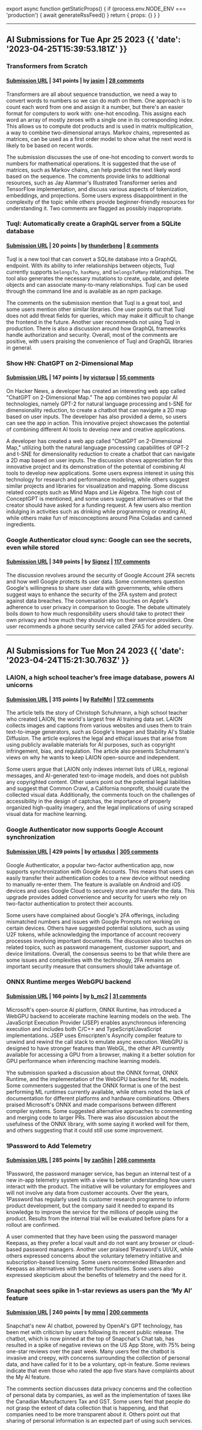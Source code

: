 
export async function getStaticProps() {
  if (process.env.NODE_ENV === 'production') {
    await generateRssFeed()
  }
  return { props: {} }
}

---

## AI Submissions for Tue Apr 25 2023 {{ 'date': '2023-04-25T15:39:53.181Z' }}

### Transformers from Scratch

#### [Submission URL](https://e2eml.school/transformers.html) | 341 points | by [jasim](https://news.ycombinator.com/user?id=jasim) | [28 comments](https://news.ycombinator.com/item?id=35697627)

Transformers are all about sequence transduction, we need a way to convert words to numbers so we can do math on them. One approach is to count each word from one and assign it a number, but there's an easier format for computers to work with: one-hot encoding. This assigns each word an array of mostly zeroes with a single one in its corresponding index. This allows us to compute dot products and is used in matrix multiplication, a way to combine two-dimensional arrays. Markov chains, represented as matrices, can be used as a first order model to show what the next word is likely to be based on recent words.

The submission discusses the use of one-hot encoding to convert words to numbers for mathematical operations. It is suggested that the use of matrices, such as Markov chains, can help predict the next likely word based on the sequence. The comments provide links to additional resources, such as Jay Alammar's Illustrated Transformer series and TensorFlow implementation, and discuss various aspects of tokenization, embeddings, and projections. Some users express disappointment in the complexity of the topic while others provide beginner-friendly resources for understanding it. Two comments are flagged as possibly inappropriate.

### Tuql: Automatically create a GraphQL server from a SQLite database

#### [Submission URL](https://github.com/bradleyboy/tuql) | 20 points | by [thunderbong](https://news.ycombinator.com/user?id=thunderbong) | [8 comments](https://news.ycombinator.com/item?id=35699017)

Tuql is a new tool that can convert a SQLite database into a GraphQL endpoint. With its ability to infer relationships between objects, Tuql currently supports `belongsTo`, `hasMany`, and `belongsToMany` relationships. The tool also generates the necessary mutations to create, update, and delete objects and can associate many-to-many relationships. Tuql can be used through the command line and is available as an npm package.

The comments on the submission mention that Tuql is a great tool, and some users mention other similar libraries. One user points out that Tuql does not add threat fields for queries, which may make it difficult to change the frontend in the future. Another user recommends not using Tuql in production. There is also a discussion around how GraphQL frameworks handle authorization and security. Overall, most of the comments are positive, with users praising the convenience of Tuql and GraphQL libraries in general.

### Show HN: ChatGPT on 2-Dimensional Map

#### [Submission URL](https://www.superusapp.com/chatgpt2d/) | 147 points | by [victorsup](https://news.ycombinator.com/user?id=victorsup) | [55 comments](https://news.ycombinator.com/item?id=35709088)

On Hacker News, a developer has created an interesting web app called "ChatGPT on 2-Dimensional Map." The app combines two popular AI technologies, namely GPT-2 for natural language processing and t-SNE for dimensionality reduction, to create a chatbot that can navigate a 2D map based on user inputs. The developer has also provided a demo, so users can see the app in action. This innovative project showcases the potential of combining different AI tools to develop new and creative applications.

A developer has created a web app called "ChatGPT on 2-Dimensional Map," utilizing both the natural language processing capabilities of GPT-2 and t-SNE for dimensionality reduction to create a chatbot that can navigate a 2D map based on user inputs. The discussion shows appreciation for this innovative project and its demonstration of the potential of combining AI tools to develop new applications. Some users express interest in using this technology for research and performance modeling, while others suggest similar projects and libraries for visualization and mapping. Some discuss related concepts such as Mind Maps and Lie Algebra. The high cost of ConceptGPT is mentioned, and some users suggest alternatives or that the creator should have asked for a funding request. A few users also mention indulging in activities such as drinking while programming or creating AI, while others make fun of misconceptions around Pina Coladas and canned ingredients.

### Google Authenticator cloud sync: Google can see the secrets, even while stored

#### [Submission URL](https://defcon.social/@mysk/110262313275622023) | 349 points | by [Signez](https://news.ycombinator.com/user?id=Signez) | [117 comments](https://news.ycombinator.com/item?id=35708869)

The discussion revolves around the security of Google Account 2FA secrets and how well Google protects its user data. Some commenters question Google's willingness to share user data with governments, while others suggest ways to enhance the security of the 2FA system and protect against data breaches. The conversation also touches on Apple's adherence to user privacy in comparison to Google. The debate ultimately boils down to how much responsibility users should take to protect their own privacy and how much they should rely on their service providers. One user recommends a phone security service called 2FAS for added security.


---


## AI Submissions for Tue Mon 24 2023 {{ 'date': '2023-04-24T15:21:30.763Z' }}

### LAION, a high school teacher’s free image database, powers AI unicorns 

#### [Submission URL](https://www.bloomberg.com/news/features/2023-04-24/a-high-school-teacher-s-free-image-database-powers-ai-unicorns) | 315 points | by [RafelMri](https://news.ycombinator.com/user?id=RafelMri) | [172 comments](https://news.ycombinator.com/item?id=35685497)

The article tells the story of Christoph Schuhmann, a high school teacher who created LAION, the world's largest free AI training data set. LAION collects images and captions from various websites and uses them to train text-to-image generators, such as Google's Imagen and Stability AI's Stable Diffusion. The article explores the legal and ethical issues that arise from using publicly available materials for AI purposes, such as copyright infringement, bias, and regulation. The article also presents Schuhmann's views on why he wants to keep LAION open-source and independent.

Some users argue that LAION  only indexes internet lists of URLs, regional messages, and AI-generated text-to-image models, and does not publish any copyrighted content. Other users point out the potential legal liabilities and suggest that Common Crawl, a California nonprofit, should curate the collected visual data. Additionally, the comments touch on the challenges of accessibility in the design of captchas, the importance of properly organized high-quality imagery, and the legal implications of using scraped visual data for machine learning.

### Google Authenticator now supports Google Account synchronization

#### [Submission URL](https://security.googleblog.com/2023/04/google-authenticator-now-supports.html) | 429 points | by [ortusdux](https://news.ycombinator.com/user?id=ortusdux) | [305 comments](https://news.ycombinator.com/item?id=35690398)

Google Authenticator, a popular two-factor authentication app, now supports synchronization with Google Accounts. This means that users can easily transfer their authentication codes to a new device without needing to manually re-enter them. The feature is available on Android and iOS devices and uses Google Cloud to securely store and transfer the data. This upgrade provides added convenience and security for users who rely on two-factor authentication to protect their accounts.

Some users have complained about Google's 2FA offerings, including mismatched numbers and issues with Google Prompts not working on certain devices. Others have suggested potential solutions, such as using U2F tokens, while acknowledging the importance of account recovery processes involving important documents. The discussion also touches on related topics, such as password management, customer support, and device limitations. Overall, the consensus seems to be that while there are some issues and complexities with the technology, 2FA remains an important security measure that consumers should take advantage of.

### ONNX Runtime merges WebGPU backend

#### [Submission URL](https://github.com/microsoft/onnxruntime/pull/14579) | 166 points | by [b_mc2](https://news.ycombinator.com/user?id=b_mc2) | [31 comments](https://news.ycombinator.com/item?id=35694553)

Microsoft's open-source AI platform, ONNX Runtime, has introduced a WebGPU backend to accelerate machine learning models on the web. The JavaScript Execution Provider (JSEP) enables asynchronous inferencing execution and includes both C/C++ and TypeScript/JavaScript implementations. JSEP uses Emscripten's Asyncify compiler feature to unwind and rewind the call stack to emulate async execution. WebGPU is designed to have stronger features than WebGL, the other API currently available for accessing a GPU from a browser, making it a better solution for GPU performance when inferencing machine learning models.

Yhe submission sparked a discussion about the ONNX format, ONNX Runtime, and the implementation of the WebGPU backend for ML models. Some commenters suggested that the ONNX format is one of the best performing ML runtimes currently available, while others noted the lack of documentation for different platforms and hardware combinations. Others praised Microsoft's ONNX and made comparisons between different compiler systems. Some suggested alternative approaches to commenting and merging code to larger PRs. There was also discussion about the usefulness of the ONNX library, with some saying it worked well for them, and others suggesting that it could still use some improvement.

### 1Password to Add Telemetry

#### [Submission URL](https://blog.1password.com/privacy-preserving-app-telemetry/) | 285 points | by [zan5hin](https://news.ycombinator.com/user?id=zan5hin) | [266 comments](https://news.ycombinator.com/item?id=35691383)

1Password, the password manager service, has begun an internal test of a new in-app telemetry system with a view to better understanding how users interact with the product. The initiative will be voluntary for employees and will not involve any data from customer accounts. Over the years, 1Password has regularly used its customer research programme to inform product development, but the company said it needed to expand its knowledge to improve the service for the millions of people using the product. Results from the internal trial will be evaluated before plans for a rollout are confirmed.

A user commented that they have been using the password manager Keepass, as they prefer a local vault and do not want any browser or cloud-based password managers. Another user praised 1Password's UI/UX, while others expressed concerns about the voluntary telemetry initiative and subscription-based licensing. Some users recommended Bitwarden and Keepass as alternatives with better functionalities. Some users also expressed skepticism about the benefits of telemetry and the need for it.

### Snapchat sees spike in 1-star reviews as users pan the ‘My AI’ feature

#### [Submission URL](https://techcrunch.com/2023/04/24/snapchat-sees-spike-in-1-star-reviews-as-users-pan-the-my-ai-feature-calling-for-its-removal/) | 240 points | by [mmq](https://news.ycombinator.com/user?id=mmq) | [200 comments](https://news.ycombinator.com/item?id=35689596)

Snapchat's new AI chatbot, powered by OpenAI's GPT technology, has been met with criticism by users following its recent public release. The chatbot, which is now pinned at the top of Snapchat's Chat tab, has resulted in a spike of negative reviews on the US App Store, with 75% being one-star reviews over the past week. Many users feel the chatbot is invasive and creepy, with concerns surrounding the collection of personal data, and have called for it to be a voluntary, opt-in feature. Some reviews indicate that even those who rated the app five stars have complaints about the My AI feature.

The comments section discusses data privacy concerns and the collection of personal data by companies, as well as the implementation of taxes like the Canadian Manufacturers Tax and GST. Some users feel that people do not grasp the extent of data collection that is happening, and that companies need to be more transparent about it. Others point out that sharing of personal information is an expected part of using such services.